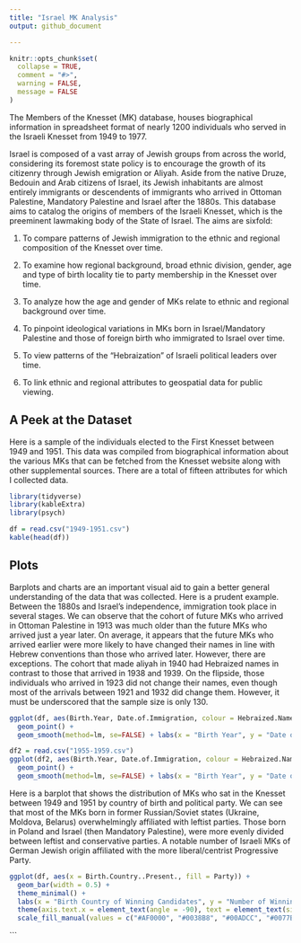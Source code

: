 ```yaml
---
title: "Israel MK Analysis"
output: github_document

---
```


```r
knitr::opts_chunk$set(
  collapse = TRUE,
  comment = "#>",
  warning = FALSE,
  message = FALSE
)
```

The Members of the Knesset (MK) database, houses biographical information in spreadsheet format of nearly 1200 individuals who served in the Israeli Knesset from 1949 to 1977.

Israel is composed of a vast array of Jewish groups from across the world, considering its foremost state policy is to encourage the growth of its citizenry through Jewish emigration or Aliyah. Aside from the native Druze, Bedouin and Arab citizens of Israel, its Jewish inhabitants are almost entirely immigrants or descendents of immigrants who arrived in Ottoman Palestine, Mandatory Palestine and Israel after the 1880s. This database aims to catalog the origins of members of the Israeli Knesset, which is the preeminent lawmaking body of the State of Israel. The aims are sixfold:

1) To compare patterns of Jewish immigration to the ethnic and regional composition of the Knesset over time. 

2) To examine how regional background, broad ethnic division, gender, age and type of birth locality tie to party membership in the Knesset over time.

3) To analyze how the age and gender of MKs relate to ethnic and regional background over time.

4) To pinpoint ideological variations in MKs born in Israel/Mandatory Palestine and those of foreign birth who immigrated to Israel over time. 

5) To view patterns of the “Hebraization” of Israeli political leaders over time.

6) To link ethnic and regional attributes to geospatial data for public viewing.

## A Peek at the Dataset

Here is a sample of the individuals elected to the First Knesset between 1949 and 1951. This data was compiled from biographical information about the various MKs that can be fetched from the Knesset website along with other supplemental sources. There are a total of fifteen attributes for which I collected data.

```r
library(tidyverse)
library(kableExtra)
library(psych)

df = read.csv("1949-1951.csv")
kable(head(df))
```
## Plots

Barplots and charts are an important visual aid to gain a better general understanding of the data that was collected. Here is a prudent example. Between the 1880s and Israel's independence, immigration took place in several stages. We can observe that the cohort of future MKs who arrived in Ottoman Palestine in 1913 was much older than the future MKs who arrived just a year later. On average, it appears that the future MKs who arrived earlier were more likely to have changed their names in line with Hebrew conventions than those who arrived later. However, there are exceptions. The cohort that made aliyah in 1940 had Hebraized names in contrast to those that arrived in 1938 and 1939. On the flipside, those individuals who arrived in 1923 did not change their names, even though most of the arrivals between 1921 and 1932 did change them. However, it must be underscored that the sample size is only 130.


```r
ggplot(df, aes(Birth.Year, Date.of.Immigration, colour = Hebraized.Name.)) + 
  geom_point() +  
  geom_smooth(method=lm, se=FALSE) + labs(x = "Birth Year", y = "Date of Immigration", color = "Hebraized Name")
```

```r

df2 = read.csv("1955-1959.csv")
ggplot(df2, aes(Birth.Year, Date.of.Immigration, colour = Hebraized.Name.)) +
  geom_point() +  
  geom_smooth(method=lm, se=FALSE) + labs(x = "Birth Year", y = "Date of Immigration", color = "Hebraized Name")
```


Here is a barplot that shows the distribution of MKs who sat in the Knesset between 1949 and 1951 by country of birth and political party. We can see that most of the MKs born in former Russian/Soviet states (Ukraine, Moldova, Belarus) overwhelmingly affiliated with leftist parties. Those born in Poland and Israel (then Mandatory Palestine), were more evenly divided between leftist and conservative parties. A notable number of Israeli MKs of German Jewish origin affiliated with the more liberal/centrist Progressive Party.

```r

ggplot(df, aes(x = Birth.Country..Present., fill = Party)) + 
  geom_bar(width = 0.5) + 
  theme_minimal() + 
  labs(x = "Birth Country of Winning Candidates", y = "Number of Winning Candidates", fill = "Party") + 
  theme(axis.text.x = element_text(angle = -90), text = element_text(size = 11)) +  
  scale_fill_manual(values = c("#AF0000", "#0038B8", "#00ADCC", "#0077B9", "#FF524D", "#AD0101", "#FF0000", "#FFC800", "#0047AB", "#172d81", "#cd1b68", "#89C5C6"))

```

```
